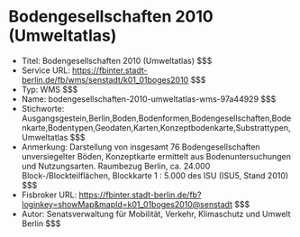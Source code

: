 # Bodengesellschaften 2010 (Umweltatlas)
- Titel: Bodengesellschaften 2010 (Umweltatlas) $$$
- Service URL: https://fbinter.stadt-berlin.de/fb/wms/senstadt/k01_01boges2010 $$$
- Typ: WMS $$$
- Name: bodengesellschaften-2010-umweltatlas-wms-97a44929 $$$
- Stichworte: Ausgangsgestein,Berlin,Boden,Bodenformen,Bodengesellschaften,Bodenkarte,Bodentypen,Geodaten,Karten,Konzeptbodenkarte,Substrattypen,Umweltatlas $$$
- Anmerkung: Darstellung von insgesamt 76 Bodengesellschaften unversiegelter Böden, Konzeptkarte ermittelt aus Bodenuntersuchungen und Nutzungsarten. Raumbezug Berlin, ca. 24.000 Block-/Blockteilflächen, Blockkarte 1 : 5.000 des ISU (ISU5, Stand 2010) $$$
- Fisbroker URL: https://fbinter.stadt-berlin.de/fb?loginkey=showMap&mapId=k01_01boges2010@senstadt $$$
- Autor: Senatsverwaltung für Mobilität, Verkehr, Klimaschutz und Umwelt Berlin $$$
